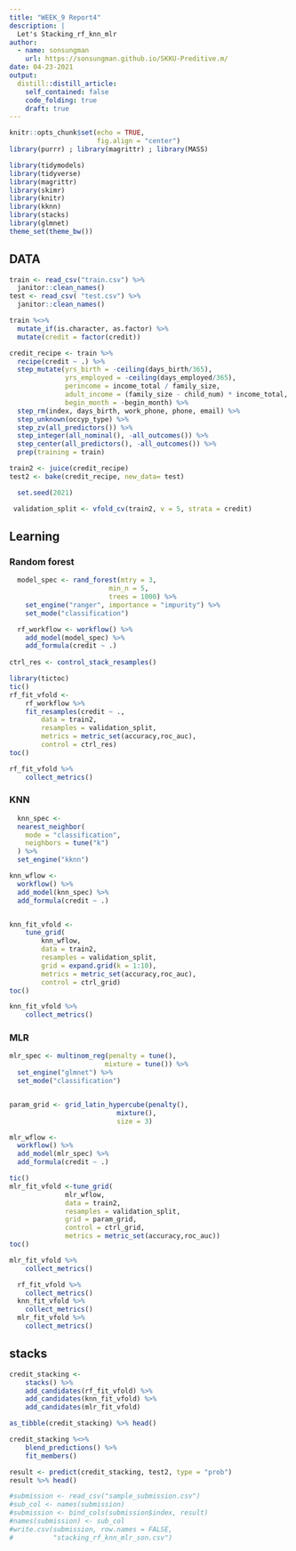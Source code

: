 ```yaml
---
title: "WEEK_9 Report4"
description: |
  Let's Stacking_rf_knn_mlr
author:
  - name: sonsungman
    url: https://sonsungman.github.io/SKKU-Preditive.m/
date: 04-23-2021
output:
  distill::distill_article:
    self_contained: false
    code_folding: true
    draft: true
---
```


```r
knitr::opts_chunk$set(echo = TRUE,
                      fig.align = "center")
library(purrr) ; library(magrittr) ; library(MASS)
```

```r
library(tidymodels)
library(tidyverse)
library(magrittr)
library(skimr)
library(knitr)
library(kknn)
library(stacks)
library(glmnet)
theme_set(theme_bw())
```

## DATA

```r
train <- read_csv("train.csv") %>% 
  janitor::clean_names()
test <- read_csv( "test.csv") %>%
  janitor::clean_names()
```


```r
train %<>%
  mutate_if(is.character, as.factor) %>% 
  mutate(credit = factor(credit))
```

```r
credit_recipe <- train %>% 
  recipe(credit ~ .) %>% 
  step_mutate(yrs_birth = -ceiling(days_birth/365),
              yrs_employed = -ceiling(days_employed/365),
              perincome = income_total / family_size,
              adult_income = (family_size - child_num) * income_total,
              begin_month = -begin_month) %>% 
  step_rm(index, days_birth, work_phone, phone, email) %>%
  step_unknown(occyp_type) %>% 
  step_zv(all_predictors()) %>% 
  step_integer(all_nominal(), -all_outcomes()) %>% 
  step_center(all_predictors(), -all_outcomes()) %>% 
  prep(training = train)

```

```r
train2 <- juice(credit_recipe)
test2 <- bake(credit_recipe, new_data= test)
```

```r
  set.seed(2021)

 validation_split <- vfold_cv(train2, v = 5, strata = credit)
```


## Learning

### Random forest

```r
  model_spec <- rand_forest(mtry = 3,
                         min_n = 5,
                         trees = 1000) %>% 
    set_engine("ranger", importance = "impurity") %>%
    set_mode("classification")

  rf_workflow <- workflow() %>%
    add_model(model_spec) %>% 
    add_formula(credit ~ .)
  
ctrl_res <- control_stack_resamples()

library(tictoc)
tic()
rf_fit_vfold <- 
    rf_workflow %>% 
    fit_resamples(credit ~ .,
        data = train2,
        resamples = validation_split,
        metrics = metric_set(accuracy,roc_auc),
        control = ctrl_res)
toc()

rf_fit_vfold %>% 
    collect_metrics()

```

### KNN

```r
  knn_spec <-
  nearest_neighbor(
    mode = "classification", 
    neighbors = tune("k")
  ) %>%
  set_engine("kknn")

knn_wflow <- 
  workflow() %>% 
  add_model(knn_spec) %>%
  add_formula(credit ~ .)


knn_fit_vfold <- 
    tune_grid(
        knn_wflow,
        data = train2,
        resamples = validation_split,
        grid = expand.grid(k = 1:10),
        metrics = metric_set(accuracy,roc_auc),
        control = ctrl_grid)
toc()

knn_fit_vfold %>% 
    collect_metrics()

```


### MLR

```r
mlr_spec <- multinom_reg(penalty = tune(),
                        mixture = tune()) %>% 
  set_engine("glmnet") %>% 
  set_mode("classification")


param_grid <- grid_latin_hypercube(penalty(),
                           mixture(),
                           size = 3)

mlr_wflow <- 
  workflow() %>% 
  add_model(mlr_spec) %>%
  add_formula(credit ~ .)

tic()
mlr_fit_vfold <-tune_grid(
              mlr_wflow,
              data = train2,
              resamples = validation_split,
              grid = param_grid,
              control = ctrl_grid,
              metrics = metric_set(accuracy,roc_auc))
toc()

mlr_fit_vfold %>% 
    collect_metrics()
```



```r
  rf_fit_vfold %>% 
    collect_metrics()
  knn_fit_vfold %>% 
    collect_metrics()
  mlr_fit_vfold %>% 
    collect_metrics()

```

## stacks

```r

credit_stacking <- 
    stacks() %>% 
    add_candidates(rf_fit_vfold) %>% 
    add_candidates(knn_fit_vfold) %>%
    add_candidates(mlr_fit_vfold)

as_tibble(credit_stacking) %>% head()

credit_stacking %<>% 
    blend_predictions() %>% 
    fit_members()

result <- predict(credit_stacking, test2, type = "prob")
result %>% head()

```

```r
#submission <- read_csv("sample_submission.csv")
#sub_col <- names(submission)
#submission <- bind_cols(submission$index, result)
#names(submission) <- sub_col
#write.csv(submission, row.names = FALSE,
#          "stacking_rf_knn_mlr_son.csv")
```


